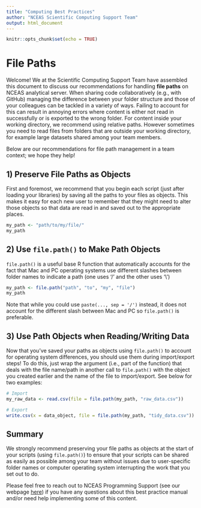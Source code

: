 ```yaml
---
title: "Computing Best Practices"
author: "NCEAS Scientific Computing Support Team"
output: html_document
---
```


```r
knitr::opts_chunk$set(echo = TRUE)
```

# File Paths

Welcome! We at the Scientific Computing Support Team have assembled this document to discuss our recommendations for handling **file paths** on NCEAS analytical server. When sharing code collaboratively (e.g., with GitHub) managing the difference between your folder structure and those of your colleagues can be tackled in a variety of ways. Failing to account for this can result in annoying errors where content is either not read in successfully or is exported to the wrong folder. For content inside your working directory, we recommend using relative paths. However sometimes you need to read files from folders that are outside your working directory, for example large datasets shared among your team members.

Below are our recommendations for file path management in a team context; we hope they help!

## 1) Preserve File Paths as Objects

First and foremost, we recommend that you begin each script (just after loading your libraries) by saving all the paths to your files as objects. This makes it easy for each new user to remember that they might need to alter those objects so that data are read in and saved out to the appropriate places.

```r
my_path <- "path/to/my/file/"
my_path
```

## 2) Use `file.path()` to Make Path Objects

`file.path()` is a useful base R function that automatically accounts for the fact that Mac and PC operating systems use different slashes between folder names to indicate a path (one uses '/' and the other uses '\\')

```r
my_path <- file.path("path", "to", "my", "file")
my_path
```

Note that while you could use `paste(..., sep = '/')` instead, it does not account for the different slash between Mac and PC so `file.path()` is preferable.

## 3) Use Path Objects when Reading/Writing Data

Now that you've saved your paths as objects using `file.path()` to account for operating system differences, you should use them during import/export steps! To do this, just wrap the argument (i.e., part of the function) that deals with the file name/path in another call to `file.path()` with the object you created earlier and the name of the file to import/export. See below for two examples:

```r
# Import
my_raw_data <- read.csv(file = file.path(my_path, "raw_data.csv"))

# Export
write.csv(x = data_object, file = file.path(my_path, "tidy_data.csv"))
```

## Summary

We strongly recommend preserving your file paths as objects at the start of your scripts (using `file.path()`) to ensure that your scripts can be shared as easily as possible among your team without issues due to user-specific folder names or computer operating system interrupting the work that you set out to do.

Please feel free to reach out to NCEAS Programming Support (see our webpage [here](https://www.nceas.ucsb.edu/programming-support)) if you have any questions about this best practice manual and/or need help implementing some of this content.
